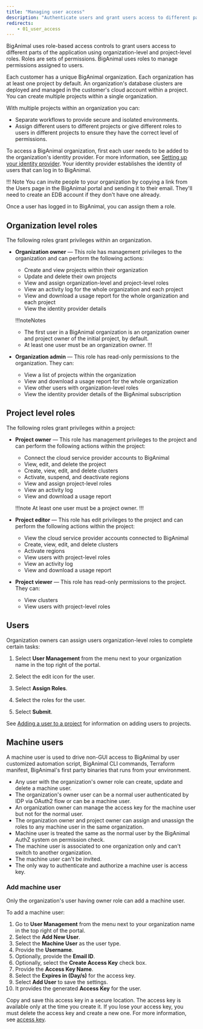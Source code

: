 ```yaml
---
title: "Managing user access"
description: "Authenticate users and grant users access to different parts of the application"
redirects:
    - 01_user_access
---
```


BigAnimal uses role-based access controls to grant users access to different parts of the application using organization-level and project-level roles. Roles are sets of permissions. BigAnimal uses roles to manage permissions assigned to users.

Each customer has a unique BigAnimal organization. Each organization has at least one project by default. An organization's database clusters are deployed and managed in the customer's cloud account within a project. You can create multiple projects within a single organization.

With multiple projects within an organization you can: 
- Separate workflows to provide secure and isolated environments. 
- Assign different users to different projects or give different roles to users in different projects to ensure they have the correct level of permissions.

To access a BigAnimal organization, first each user needs to be added to the organization's identity provider. For more information, see [Setting up your identity provider](/biganimal/latest/getting_started/identity_provider/). Your identity provider establishes the identity of users that can log in to BigAnimal. 

!!! Note
    You can invite people to your organization by copying a link from the Users page in the BigAnimal portal and sending it to their email. They'll need to create an EDB account if they don't have one already.

Once a user has logged in to BigAnimal, you can assign them a role. 

## Organization level roles
The following roles grant privileges within an organization.

- **Organization owner** &mdash; This role has management privileges to the organization and can perform the following actions:
  - Create and view projects within their organization
  - Update and delete their own projects
  - View and assign organization-level and project-level roles 
  - View an activity log for the whole organization and each project
  - View and download a usage report for the whole organization and each project
  - View the identity provider details

  !!!noteNotes
     - The first user in a BigAnimal organization is an organization owner and project owner of the initial project, by default. 
     - At least one user must be an organization owner. 
  !!!

- **Organization admin** &mdash; This role has read-only permissions to the organization. They can:
  - View a list of projects within the organization
  - View and download a usage report for the whole organization 
  - View other users with organization-level roles
  - View the identity provider details of the BigAnimal subscription


## Project level roles

The following roles grant privileges within a project:

- **Project owner** &mdash; This role has management privileges to the project and can perform the following actions within the project:

  - Connect the cloud service provider accounts to BigAnimal 
  - View, edit, and delete the project
  - Create, view, edit, and delete clusters 
  - Activate, suspend, and deactivate regions 
  - View and assign project-level roles 
  - View an activity log
  - View and download a usage report

  !!!note
     At least one user must be a project owner. 
  !!!

- **Project editor**  &mdash; This role has edit privileges to the project and can perform the following actions within the project:

  - View the cloud service provider accounts connected to BigAnimal 
  - Create, view, edit, and delete clusters 
  - Activate regions 
  - View users with project-level roles
  - View an activity log 
  - View and download a usage report 

- **Project viewer**  &mdash; This role has read-only permissions to the project. They can:

  - View clusters
  - View users with project-level roles


## Users

Organization owners can assign users organization-level roles to complete certain tasks:

1.  Select **User Management** from the menu next to your organization name in the top right of the portal.

2.  Select the edit icon for the user.

3.  Select **Assign Roles**.

4.  Select the roles for the user.

5.  Select **Submit**.

See [Adding a user to a project](/biganimal/release/administering_cluster/projects.mdx) for information on adding users to projects.

## Machine users

A machine user is used to drive non-GUI access to BigAnimal by user customized automation script, BigAnimal CLI commands, Terraform manifest, BigAnimal's first party binaries that runs from your environment.

- Any user with the organization's owner role can create, update and delete a machine user.
- The organization's owner user can be a normal user authenticated by IDP via OAuth2 flow or can be a machine user.
- An organization owner can manage the access key for the machine user but not for the normal user.
- The organization owner and project owner can assign and unassign the roles to any machine user in the same organization.
- Machine user is treated the same as the normal user by the BigAnimal AuthZ system on permission check.
- The machine user is associated to one organization only and can't switch to another organization.
- The machine user can't be invited.
- The only way to authenticate and authorize a machine user is access key.

### Add machine user

Only the organization's user having owner role can add a machine user.

To add a machine user:

1. Go to **User Management** from the menu next to your organization name in the top right of the portal.
1. Select the **Add New User**.
1. Select the **Machine User** as the user type.
1. Provide the **Username**.
1. Optionally, provide the **Email ID**.
1. Optionally, select the **Create Access Key** check box.
1. Provide the **Access Key Name**.
1. Select the **Expires in (Day/s)** for the access key.
1. Select **Add User** to save the settings.
1. It provides the generated **Access Key** for the user. 

Copy and save this access key in a secure location. The access key is available only at the time you create it. If you lose your access key, you must delete the access key and create a new one. For more information, see [access key](../reference/access_key/).
